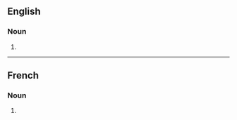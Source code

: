 ==English==

===Noun===
{{head|en|noun form}}

# {{plural of|acculturation|lang=en}}

----

==French==

===Noun===
{{head|fr|noun plural form|g=f}}

# {{plural of|acculturation|lang=fr}}